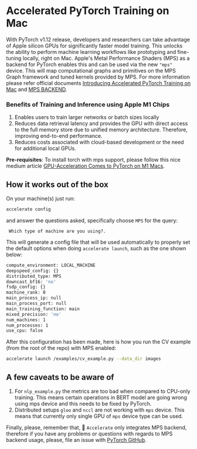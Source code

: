 <!--Copyright 2022 The HuggingFace Team. All rights reserved.

Licensed under the Apache License, Version 2.0 (the "License"); you may not use this file except in compliance with
the License. You may obtain a copy of the License at

http://www.apache.org/licenses/LICENSE-2.0

Unless required by applicable law or agreed to in writing, software distributed under the License is distributed on
an "AS IS" BASIS, WITHOUT WARRANTIES OR CONDITIONS OF ANY KIND, either express or implied. See the License for the
specific language governing permissions and limitations under the License.
-->

# Accelerated PyTorch Training on Mac

With PyTorch v1.12 release, developers and researchers can take advantage of Apple silicon GPUs for significantly faster model training. 
This unlocks the ability to perform machine learning workflows like prototyping and fine-tuning locally, right on Mac.
Apple's Metal Performance Shaders (MPS) as a backend for PyTorch enables this and can be used via the new `"mps"` device. 
This will map computational graphs and primitives on the MPS Graph framework and tuned kernels provided by MPS.
For more information please refer official documents [Introducing Accelerated PyTorch Training on Mac](https://pytorch.org/blog/introducing-accelerated-pytorch-training-on-mac/)
and [MPS BACKEND](https://pytorch.org/docs/stable/notes/mps.html).

### Benefits of Training and Inference using Apple M1 Chips

1. Enables users to train larger networks or batch sizes locally
2. Reduces data retrieval latency and provides the GPU with direct access to the full memory store due to unified memory architecture. 
Therefore, improving end-to-end performance.
3. Reduces costs associated with cloud-based development or the need for additional local GPUs.

**Pre-requisites**: To install torch with mps support, 
please follow this nice medium article [GPU-Acceleration Comes to PyTorch on M1 Macs](https://medium.com/towards-data-science/gpu-acceleration-comes-to-pytorch-on-m1-macs-195c399efcc1).


## How it works out of the box

On your machine(s) just run:

```bash
accelerate config
```

and answer the questions asked, specifically choose `MPS` for the query:

```
 Which type of machine are you using?. 
 ```

This will generate a config file that will be used automatically to properly set 
the default options when doing `accelerate launch`, such as the one shown below:

```bash
compute_environment: LOCAL_MACHINE
deepspeed_config: {}
distributed_type: MPS
downcast_bf16: 'no'
fsdp_config: {}
machine_rank: 0
main_process_ip: null
main_process_port: null
main_training_function: main
mixed_precision: 'no'
num_machines: 1
num_processes: 1
use_cpu: false
```

After this configuration has been made, here is how you run the CV example 
(from the root of the repo) with MPS enabled:

```bash
accelerate launch /examples/cv_example.py --data_dir images
```

## A few caveats to be aware of

1. For `nlp_example.py` the metrics are too bad when compared to CPU-only training. 
This means certain operations in BERT model are going wrong using mps device and this needs to be fixed by PyTorch.
2. Distributed setups `gloo` and `nccl` are not working with `mps` device. 
This means that currently only single GPU of `mps` device type can be used.

Finally, please, remember that, 🤗 `Accelerate` only integrates MPS backend, therefore if you
have any problems or questions with regards to MPS backend usage, please, file an issue with [PyTorch GitHub](https://github.com/pytorch/pytorch/issues).